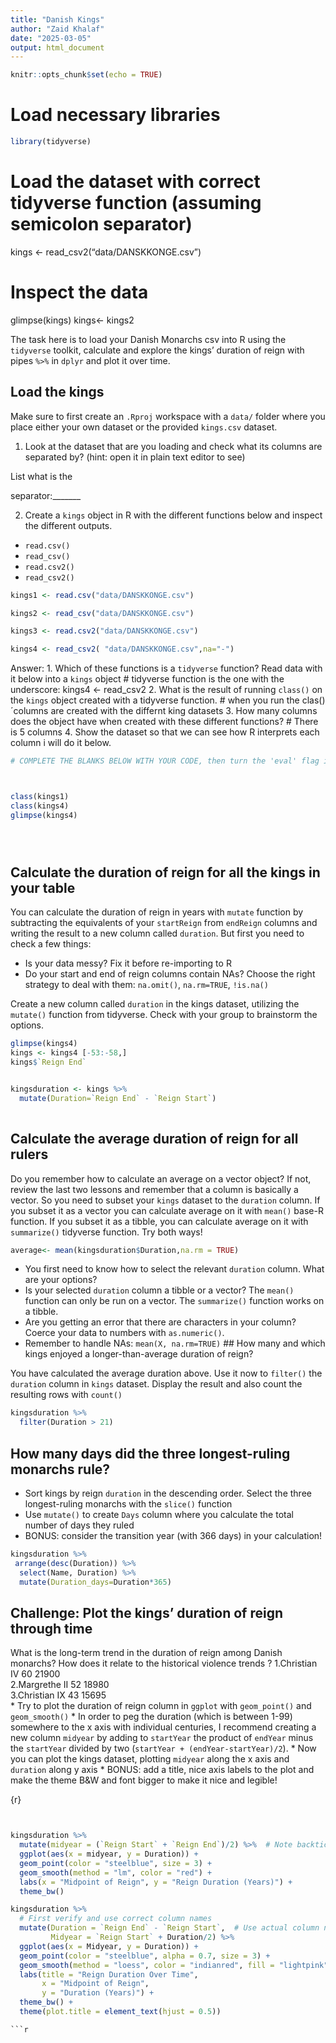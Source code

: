 ```yaml
---
title: "Danish Kings"
author: "Zaid Khalaf"
date: "2025-03-05"
output: html_document
---
```


```r
knitr::opts_chunk$set(echo = TRUE)
```

# Load necessary libraries

```r
library(tidyverse)
```

# Load the dataset with correct tidyverse function (assuming semicolon separator)
kings <- read_csv2("data/DANSKKONGE.csv")

# Inspect the data
glimpse(kings)
kings<- kings2

The task here is to load your Danish Monarchs csv into R using the `tidyverse` toolkit, calculate and explore the kings' duration of reign with pipes `%>%` in `dplyr` and plot it over time.

## Load the kings

Make sure to first create an  `.Rproj` workspace with a `data/` folder where you place either your own dataset or the provided `kings.csv` dataset. 

1. Look at the dataset that are you loading and check what its columns are separated by? (hint: open it in plain text editor to see)

List what is the

separator:_______  

2. Create a `kings` object in R with the different functions below and inspect the different outputs.
-  `read.csv()`
-  `read_csv()`
-  `read.csv2()` 
-  `read_csv2()`
```r

kings1 <- read.csv("data/DANSKKONGE.csv")

kings2 <- read_csv("data/DANSKKONGE.csv")

kings3 <- read.csv2("data/DANSKKONGE.csv")

kings4 <- read_csv2( "data/DANSKKONGE.csv",na="-")
```
Answer: 
1. Which of these functions is a `tidyverse` function? Read data with it below into a `kings` object
# tidyverse function is the one with  the underscore: kings4 <- read_csv2
2. What is the result of running `class()` on the `kings` object created with a tidyverse function.
# when you run the clas()´columns are created with the differnt king datasets
3. How many columns does the object have when created with these different functions?
# There is 5 columns
4. Show the dataset so that we can see how R interprets each column
i will do it below.
```r
# COMPLETE THE BLANKS BELOW WITH YOUR CODE, then turn the 'eval' flag in this chunk to TRUE.



class(kings1)
class(kings4)
glimpse(kings4)





```


## Calculate the duration of reign for all the kings in your table
You can calculate the duration of reign in years with `mutate` function by subtracting the equivalents of your `startReign` from `endReign` columns and writing the result to a new column called `duration`. But first you need to check a few things:

* Is your data messy? Fix it before re-importing to R
* Do your start and end of reign columns contain NAs? Choose the right strategy to deal with them: `na.omit()`, `na.rm=TRUE`, `!is.na()`


Create a new column called  `duration` in the kings dataset, utilizing the `mutate()` function from tidyverse. Check with your group to brainstorm the options.

```r
glimpse(kings4)
kings <- kings4 [-53:-58,]
kings$`Reign End`


kingsduration <- kings %>% 
  mutate(Duration=`Reign End` - `Reign Start`) 
  
```


  

    

## Calculate the average duration of reign for all rulers
Do you remember how to calculate an average on a vector object? If not, review the last two lessons and remember that a column is basically a vector. So you need to subset your `kings` dataset to the `duration` column. If you subset it as a vector you can calculate average on it with `mean()` base-R function. If you subset it as a tibble, you can calculate average on it with `summarize()` tidyverse function. Try both ways!

```r
average<- mean(kingsduration$Duration,na.rm = TRUE)

```






* You first need to know how to select the relevant `duration` column. What are your options?
* Is your selected `duration` column a tibble or a vector? The `mean()` function can only be run on a vector. The `summarize()` function works on a tibble.
* Are you getting an error that there are characters in your column? Coerce your data to numbers with `as.numeric()`.
* Remember to handle NAs: `mean(X, na.rm=TRUE)`
## How many and which kings enjoyed a longer-than-average duration of reign?

You have calculated the average duration above. Use it now to `filter()` the `duration` column in  `kings` dataset. Display the result and also  count the resulting rows with `count()`

```r
kingsduration %>% 
  filter(Duration > 21)
```


## How many days did the three longest-ruling monarchs rule? 

* Sort kings by reign `duration` in the descending order. Select the three longest-ruling monarchs with the `slice()` function
* Use `mutate()` to create `Days` column where you calculate the total number of days they ruled
* BONUS: consider the transition year (with 366 days) in your calculation!

```r
kingsduration %>% 
 arrange(desc(Duration)) %>% 
  select(Name, Duration) %>% 
  mutate(Duration_days=Duration*365)
```


## Challenge: Plot the kings' duration of reign through time

What is the long-term trend in the duration of reign among Danish monarchs? How does it relate to the historical violence trends ? 
1.Christian IV	60	21900		
2.Margrethe II	52	18980		
3.Christian IX	43	15695	
* Try to plot the duration of reign column in `ggplot` with `geom_point()` and  `geom_smooth()`
* In order to peg the duration (which is between 1-99) somewhere to the x axis with individual centuries, I recommend creating a new column `midyear` by adding to `startYear` the product of `endYear` minus the `startYear` divided by two (`startYear + (endYear-startYear)/2`).
* Now you can plot the kings dataset, plotting `midyear` along the x axis and `duration` along y axis
* BONUS: add a title, nice axis labels to the plot and make the theme B&W and font bigger to make it nice and legible!

{r}

```
     
```
```r
kingsduration %>%
  mutate(midyear = (`Reign Start` + `Reign End`)/2) %>%  # Note backticks for names with spaces
  ggplot(aes(x = midyear, y = Duration)) +
  geom_point(color = "steelblue", size = 3) +
  geom_smooth(method = "lm", color = "red") +
  labs(x = "Midpoint of Reign", y = "Reign Duration (Years)") +
  theme_bw()

```
```r
kingsduration %>% 
  # First verify and use correct column names
  mutate(Duration = `Reign End` - `Reign Start`,  # Use actual column names
         Midyear = `Reign Start` + Duration/2) %>% 
  ggplot(aes(x = Midyear, y = Duration)) +
  geom_point(color = "steelblue", alpha = 0.7, size = 3) +
  geom_smooth(method = "loess", color = "indianred", fill = "lightpink") +
  labs(title = "Reign Duration Over Time",
       x = "Midpoint of Reign",
       y = "Duration (Years)") +
  theme_bw() +
  theme(plot.title = element_text(hjust = 0.5))

```
```
```r
	
```

